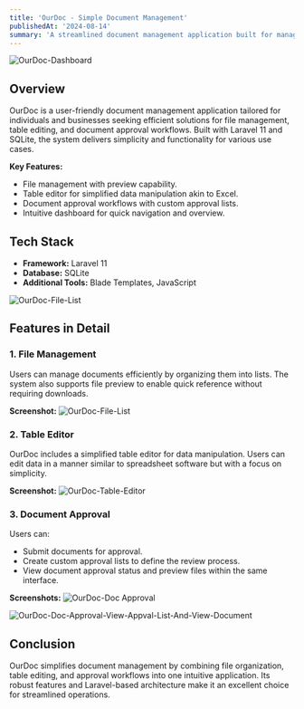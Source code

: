 ```yaml
---
title: 'OurDoc - Simple Document Management'
publishedAt: '2024-08-14'
summary: 'A streamlined document management application built for managing files, editing tables, and document approvals.'
---
```


![OurDoc-Dashboard](https://github.com/user-attachments/assets/ecb8a5bc-3cce-4605-a2a8-9bab4b61c54a)

## Overview
OurDoc is a user-friendly document management application tailored for individuals and businesses seeking efficient solutions for file management, table editing, and document approval workflows. Built with Laravel 11 and SQLite, the system delivers simplicity and functionality for various use cases.

**Key Features:**
- File management with preview capability.
- Table editor for simplified data manipulation akin to Excel.
- Document approval workflows with custom approval lists.
- Intuitive dashboard for quick navigation and overview.

## Tech Stack
- **Framework:** Laravel 11
- **Database:** SQLite
- **Additional Tools:** Blade Templates, JavaScript

![OurDoc-File-List](https://github.com/user-attachments/assets/ac64a11c-0bda-4807-8f2a-175d47197d84)

## Features in Detail

### 1. File Management
Users can manage documents efficiently by organizing them into lists. The system also supports file preview to enable quick reference without requiring downloads.

**Screenshot:**
![OurDoc-File-List](https://github.com/user-attachments/assets/ac64a11c-0bda-4807-8f2a-175d47197d84)

### 2. Table Editor
OurDoc includes a simplified table editor for data manipulation. Users can edit data in a manner similar to spreadsheet software but with a focus on simplicity.

**Screenshot:**
![OurDoc-Table-Editor](https://github.com/user-attachments/assets/d7d21284-9efd-451a-a577-312a1d889702)

### 3. Document Approval
Users can:
- Submit documents for approval.
- Create custom approval lists to define the review process.
- View document approval status and preview files within the same interface.

**Screenshots:**
![OurDoc-Doc Approval](https://github.com/user-attachments/assets/4307e8ba-3a86-4e90-b4cd-f07cbae9dc0c)

![OurDoc-Doc-Approval-View-Appval-List-And-View-Document](https://github.com/user-attachments/assets/8e1eee44-e4df-4fc2-bf66-e5b461aa422b)

## Conclusion
OurDoc simplifies document management by combining file organization, table editing, and approval workflows into one intuitive application. Its robust features and Laravel-based architecture make it an excellent choice for streamlined operations.


